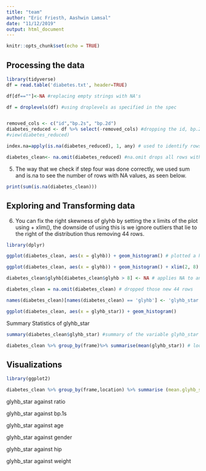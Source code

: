 ```yaml
---
title: "team"
author: "Eric Friesth, Aashwin Lamsal"
date: "11/12/2019"
output: html_document
---
```


```r
knitr::opts_chunk$set(echo = TRUE)
```

## Processing the data

```r
library(tidyverse)
df = read.table('diabetes.txt', header=TRUE)

df[df==""]<-NA #replacing empty strings with NA's

df = droplevels(df) #using droplevels as specified in the spec


removed_cols <- c("id","bp.2s", "bp.2d")
diabetes_reduced <- df %>% select(-removed_cols) #dropping the id, bp.2s, and bp.2d columns
#view(diabetes_reduced)

index.na=apply(is.na(diabetes_reduced), 1, any) # used to identify rows with missing value.

diabetes_clean<- na.omit(diabetes_reduced) #na.omit drops all rows with any NA Values

```
5. The way that we check if step four was done correctly, we used sum and is.na to see the number of rows with NA values, as seen below.
```r
print(sum(is.na(diabetes_clean)))

```

## Exploring and Transforming data

6. You can fix the right skewness of glyhb by setting the x limits of the plot using + xlim(), the downside of using this is we ignore outliers that lie to the right of the distribution thus removing 44 rows.

```r
library(dplyr)

ggplot(diabetes_clean, aes(x = glyhb)) + geom_histogram() # plotted a histogram of the variable glyhb to see the skewness

ggplot(diabetes_clean, aes(x = glyhb)) + geom_histogram() + xlim(2, 8) # set limits on the x axis to create a better looking distribution without the outliers greater than 8

diabetes_clean$glyhb[diabetes_clean$glyhb > 8] <- NA # applies NA to any glyhb being greater than 8 

diabetes_clean = na.omit(diabetes_clean) # dropped those new 44 rows 

names(diabetes_clean)[names(diabetes_clean) == 'glyhb'] <- 'glyhb_star' # renamed that column to be glyhb_star

ggplot(diabetes_clean, aes(x = glyhb_star)) + geom_histogram()
```

Summary Statistics of glyhb_star

```r

summary(diabetes_clean$glyhb_star) #summary of the variable glyhb_star

diabetes_clean %>% group_by(frame)%>% summarise(mean(glyhb_star)) # looking at the mean values of glyhb_star by the frames (small medium and large)

```

## Visualizations

```r
library(ggplot2)

diabetes_clean %>% group_by(frame,location) %>% summarise (mean.glyhb_star= mean(glyhb_star)) 

```

glyhb_star against ratio

glyhb_star against bp.1s

glyhb_star against age

glyhb_star against gender

glyhb_star against hip

glyhb_star against weight













